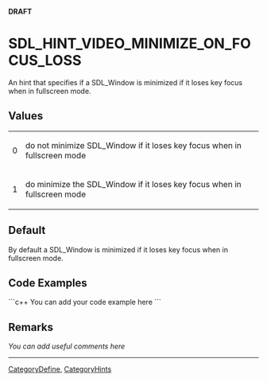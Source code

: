 <!-- pragma section-numbers off -->
<!-- pragma camelcase off -->
'''DRAFT'''

<!-- #*^*^*^*^*See http://wiki.libsdl.org/moin.cgi/SGEnumerations for details on editing this page*^*^*^*^* -->


= SDL_HINT_VIDEO_MINIMIZE_ON_FOCUS_LOSS =
An hint that specifies if a SDL_Window is minimized if it loses key focus when in fullscreen mode.




== Values ==
{|
|0
|do not minimize SDL_Window if it loses key focus when in fullscreen mode
|-
|1
|do minimize the SDL_Window if it loses key focus when in fullscreen mode
|}

<!-- #Fill in the above table per the Style Guide, then delete this comment. -->


== Default ==
By default a SDL_Window is minimized if it loses key focus when in fullscreen mode.


== Code Examples ==
```c++
You can add your code example here
```

<!-- #Leave this section as-is unless you have a code example to put in.  In that case, replace You can add your code example here with your code example following the Style Guide instructions.  Leave the rest of the markup alone and delete this comment. -->


== Remarks ==
''You can add useful comments here''

<!-- #Leave this section as-is unless you have a remark to put in.  In that case, replace ''You can add useful comments here'' with your remark(s) following the Style Guide instructions.  Leave the rest of the markup alone and delete this comment. -->

----
[[CategoryDefine]], [[CategoryHints]]
<!-- #See the Style Guide for instructions on editing the footer. -->
